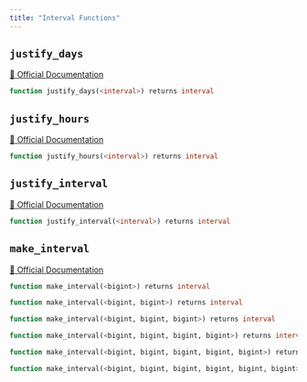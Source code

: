 ```yaml
---
title: "Interval Functions"
---
```


## `justify_days`
[🔗 Official Documentation](https://cloud.google.com/bigquery/docs/reference/standard-sql/functions-and-operators#justify_days)

```sql
function justify_days(<interval>) returns interval
```


## `justify_hours`
[🔗 Official Documentation](https://cloud.google.com/bigquery/docs/reference/standard-sql/functions-and-operators#justify_hours)

```sql
function justify_hours(<interval>) returns interval
```


## `justify_interval`
[🔗 Official Documentation](https://cloud.google.com/bigquery/docs/reference/standard-sql/functions-and-operators#justify_interval)

```sql
function justify_interval(<interval>) returns interval
```


## `make_interval`
[🔗 Official Documentation](https://cloud.google.com/bigquery/docs/reference/standard-sql/functions-and-operators#make_interval)

```sql
function make_interval(<bigint>) returns interval
```


```sql
function make_interval(<bigint, bigint>) returns interval
```


```sql
function make_interval(<bigint, bigint, bigint>) returns interval
```


```sql
function make_interval(<bigint, bigint, bigint, bigint>) returns interval
```


```sql
function make_interval(<bigint, bigint, bigint, bigint, bigint>) returns interval
```


```sql
function make_interval(<bigint, bigint, bigint, bigint, bigint, bigint>) returns interval
```



